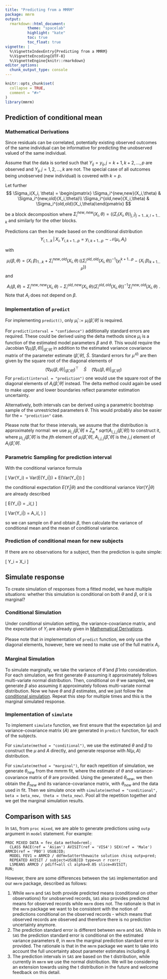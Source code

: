 ```yaml
---
title: "Predicting from a MMRM"
package: mmrm
output:
  rmarkdown::html_document:
          theme: "spacelab"
          highlight: "kate"
          toc: true
          toc_float: true
vignette: |
  %\VignetteIndexEntry{Predicting from a MMRM}
  %\VignetteEncoding{UTF-8}
  %\VignetteEngine{knitr::rmarkdown}
editor_options:
  chunk_output_type: console
---
```


```r
knitr::opts_chunk$set(
  collapse = TRUE,
  comment = "#>"
)
library(mmrm)
```

## Prediction of conditional mean

### Mathematical Derivations

Since residuals can be correlated, potentially existing observed outcomes
of the same individual can be informative for predicting the unobserved
valued of the same individual.

Assume that the data is sorted such that $Y_{ij} = y_{ij}, j = k+1, k+2, \dots, p$ are
observed and $Y_{ij}, j = 1, 2, \dots, k$ are not.
The special case of all outcomes being unobserved (new individual) is covered
with $k=p$.

Let further
$$
\Sigma_i(X_i, \theta) = \begin{pmatrix} \Sigma_i^{new,new}(X_i,\theta) & \Sigma_i^{new,old}(X_i,\theta)\\ \Sigma_i^{old,new}(X_i,\theta) & \Sigma_i^{old,old}(X_i,\theta)\end{pmatrix}
$$

be a block decomposition where
$\Sigma_i^{new,new}(X_i,\theta) = \Big(\big(\Sigma_i(X_i,\theta)\big)_{j,l}\Big)_{j = 1\dots k,\, l = 1\ldots k}$ and
similarly for the other blocks.

Predictions can then be made based on the conditional distribution
$$
Y_{i, 1\ldots k}\,|\,X_i,Y_{i,k+1\ldots p}=y_{i, k+1\ldots p}\sim\mathcal{N}(\mu_i, A_i)
$$

with

$$
\mu_i(\beta,\theta) = (X_i \ \beta)_{1\ldots k} +  \Sigma_i^{new,old}(X_i,\theta) \, \Big(\big(\Sigma_i^{old,old}(X_i,\theta)\big)^{-1} \big(y_i^{k+1\ldots p} -  (X_i \ \beta)_{k+1\ldots p}\big)\Big)
$$
and

$$
A_i(\beta, \theta) = \Sigma_i^{new,new}(X_i,\theta) - \Sigma_i^{old,new}(X_i,\theta) \Big(\Sigma_i^{old,old}(X_i,\theta)\Big)^{-1} \Sigma_i^{new,old}(X_i,\theta) \ .
$$
Note that $A_i$ does not depend on $\beta$.

### Implementation of `predict`

For implementing `predict()`, only $\widehat{\mu}_i:=\mu_i(\widehat{\beta},\widehat{\theta})$
is required.

For `predict(interval = "confidence")` additionally standard errors are required.
These could be derived using the delta methods since $\mu_i$ is a function of the
estimated model parameters $\beta$ and $\theta$.
This would require the Jacobian $\nabla\mu_i(\beta,\theta)|_{\big(\widehat{\beta},\widehat{\theta}\big)}$
in addition to the estimated variance covariance matrix of the parameter estimate
$\big(\widehat{\beta},\widehat{\theta}\big)$, $\widehat{S}$.
Standard errors for $\widehat{\mu}^{\,(i)}$ are then given by the square root of
the diagonal elements of
$$
\Big(\nabla\mu_i(\beta,\theta)|_{\big(\widehat{\beta},\widehat{\theta}\big)}\Big)^\top\quad \widehat{S} \quad \Big(\nabla\mu_i(\beta,\theta)|_{\big(\widehat{\beta},\widehat{\theta}\big)}\Big)
$$
For `predict(interval = "prediction")` one would use the square root of the
diagonal elements of $A_i\big(\widehat{\beta},\widehat{\theta}\big)$ instead.
The delta method could again be used to make upper and lower boundaries reflect
parameter estimation uncertainty.

Alternatively, both intervals can be derived using a parametric bootstrap sample
of the unrestricted parameters $\theta$.
This would probably also be easier for the `= "prediction"` case.

Please note that for these intervals, we assume that the distribution is approximately normal: we use $\mu_{i,j}(\hat\beta, \hat\theta) \pm Z_{\alpha} * sqrt(A_{i, j, j}(\hat\beta, \hat\theta))$
to construct it, where $\mu_{i,j}(\hat\beta, \hat\theta)$ is the $j$th element of $\mu_i(\hat\beta, \hat\theta)$, $A_{i, j, j}(\hat\beta, \hat\theta)$ is the $j,j$ element of $A_i(\hat\beta, \hat\theta)$.

### Parametric Sampling for prediction interval

With the conditional variance formula

\[
  Var(Y_i) = Var(E(Y_i|\theta)) + E(Var(Y_i|\theta))
\]

the conditional expectation $E(Y_i|\theta)$ and the conditional variance $Var(Y_i|\theta)$ are already described

\[
  E(Y_i|\theta) = \mu_i(\beta,\theta)
\]

\[
  Var(Y_i|\theta) = A_i(\beta, \theta)
\]

so we can sample on $\theta$ and obtain $\beta$, then calculate the variance of conditional mean and the mean of conditional variance.

### Prediction of conditional mean for new subjects

If there are no observations for a subject, then the prediction is quite simple:

\[
  Y_i = X_i \hat\beta
\]

## Simulate response

To create simulation of responses from a fitted model, we have multiple situations: whether this simulation
is conditional on both $\theta$ and $\beta$, or it is marginal?

### Conditional Simulation

Under conditional simulation setting, the variance-covariance matrix, and the expectation of $Y_i$ are already
given in [Mathematical Derivations](#Mathematical-Derivations).

Please note that in implementation of `predict` function, we only use the diagonal elements, however, here
we need to make use of the full matrix $A_i$.

### Marginal Simulation

To simulate marginally, we take the variance of $\hat\theta$ and $\hat\beta$ into consideration.
For each simulation, we first generate $\theta$ assuming it approximately follows multi-variate normal distribution.
Then, conditional on $\theta$ we sampled, we generate $\beta$ also assuming it approximately follows multi-variate normal distribution.
Now we have $\theta$ and $\beta$ estimates, and we just follow the [conditional simulation](#conditional-simulation).
Repeat this step for multiple times and this is the marginal simulated response.

### Implementation of `simulate`

To implement `simulate` function, we first ensure that the expectation ($\mu$) and variance-covariance matrix ($A$) are generated
in `predict` function, for each of the subjects.

For `simulate(method = "conditional")`, we use the estimated $\theta$ and $\beta$ to construct the $\mu$ and $A$ directly, and generate
response with $N(\mu, A)$ distribution.

For `simulate(method = "marginal")`, for each repetition of simulation, we generate $\theta_{new}$ from the mmrm fit, where the estimate
of $\theta$ and variance-covariance matrix of $\theta$ are provided.
Using the generated $\theta_{new}$, we then obtain the $\beta_{new}$ and its variance-covariance matrix, with $\theta_{new}$ and
the data used in fit. Then we simulate once with `simulate(method = "conditional", beta = beta_new, theta = theta_new)`.
Pool all the repetition together and we get the marginal simulation results.

## Comparison with `SAS`

In `SAS`, from `proc mixed`, we are able to generate predictions using `outp` argument in `model` statement.
For example:

```sas
PROC MIXED DATA = fev_data method=reml;
  CLASS RACE(ref = 'Asian') AVISIT(ref = 'VIS4') SEX(ref = 'Male') ARMCD(ref = 'PBO') USUBJID;
  MODEL FEV1 = ARMCD / ddfm=Satterthewaite solution chisq outp=pred;
  REPEATED AVISIT / subject=USUBJID type=un r rcorr;
  LSMEANS ARMCD / pdiff=all cl alpha=0.05 slice=AVISIT;
RUN;
```

However, there are some differences between the `SAS` implementation and our `mmrm` package, described as follows:

1. While `mmrm` and `SAS` both provide predicted means (conditional on other observations) for unobserved records, `SAS` also provides predicted means for observed records while `mmrm` does not. The rationale is that in the `mmrm` package we want to be consistent with the notion of predictions conditional on the observed records - which means that observed records are observed and therefore there is no prediction uncertainty anymore.
1. The prediction standard error is different between `mmrm` and `SAS`. While in `SAS` the prediction standard error is conditional on the estimated variance parameters $\theta$, in `mmrm` the marginal prediction standard error is provided. The rationale is that in the `mmrm` package we want to take into account the full uncertainty about parameter estimates including $\theta$.
1. The prediction intervals in `SAS` are based on the t distribution, while currently in `mmrm` we use the normal distribution. We will be considering an extension towards using the t distribution in the future and welcome feedback on this detail.
